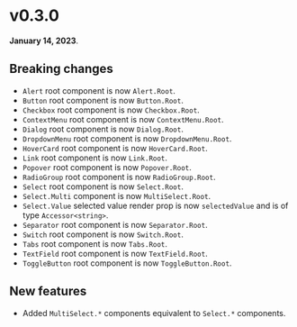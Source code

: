 # v0.3.0

**January 14, 2023**.

## Breaking changes

- `Alert` root component is now `Alert.Root`.
- `Button` root component is now `Button.Root`.
- `Checkbox` root component is now `Checkbox.Root`.
- `ContextMenu` root component is now `ContextMenu.Root`.
- `Dialog` root component is now `Dialog.Root`.
- `DropdownMenu` root component is now `DropdownMenu.Root`.
- `HoverCard` root component is now `HoverCard.Root`.
- `Link` root component is now `Link.Root`.
- `Popover` root component is now `Popover.Root`.
- `RadioGroup` root component is now `RadioGroup.Root`.
- `Select` root component is now `Select.Root`.
- `Select.Multi` component is now `MultiSelect.Root`.
- `Select.Value` selected value render prop is now `selectedValue` and is of type `Accessor<string>`.
- `Separator` root component is now `Separator.Root`.
- `Switch` root component is now `Switch.Root`.
- `Tabs` root component is now `Tabs.Root`.
- `TextField` root component is now `TextField.Root`.
- `ToggleButton` root component is now `ToggleButton.Root`.

## New features

- Added `MultiSelect.*` components equivalent to `Select.*` components.
